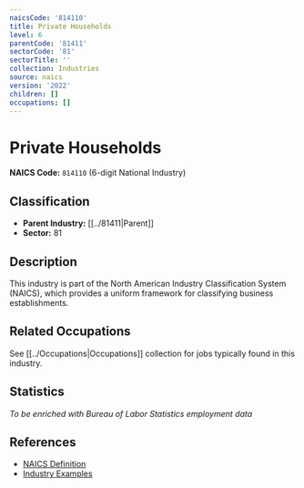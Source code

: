 ```yaml
---
naicsCode: '814110'
title: Private Households
level: 6
parentCode: '81411'
sectorCode: '81'
sectorTitle: ''
collection: Industries
source: naics
version: '2022'
children: []
occupations: []
---
```

# Private Households

**NAICS Code:** `814110` (6-digit National Industry)

## Classification

- **Parent Industry:** [[../81411|Parent]]
- **Sector:** 81

## Description

This industry is part of the North American Industry Classification System (NAICS), which provides a uniform framework for classifying business establishments.

## Related Occupations

See [[../Occupations|Occupations]] collection for jobs typically found in this industry.

## Statistics

*To be enriched with Bureau of Labor Statistics employment data*

## References

- [NAICS Definition](https://www.census.gov/naics/)
- [Industry Examples](https://www.census.gov/naics/2022NAICS/)
